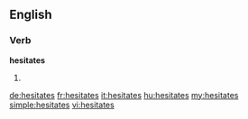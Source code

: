 ==English==

===Verb===
'''hesitates'''

# {{third-person singular of|hesitate}}

[[de:hesitates]]
[[fr:hesitates]]
[[it:hesitates]]
[[hu:hesitates]]
[[my:hesitates]]
[[simple:hesitates]]
[[vi:hesitates]]